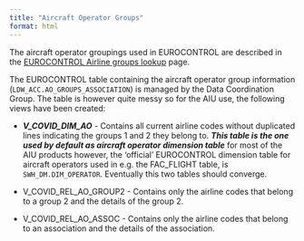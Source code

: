 ```yaml
---
title: "Aircraft Operator Groups"
format: html
---
```


The aircraft operator groupings used in EUROCONTROL are described in the [EUROCONTROL Airline groups lookup](https://www.eurocontrol.int/directory/airline-groups-lookup) page.

The EUROCONTROL table containing the aircraft operator group information (`LDW_ACC.AO_GROUPS_ASSOCIATION`) is managed by the Data Coordination Group. The table is however quite messy so for the AIU use, the following views have been created:

-   ***V_COVID_DIM_AO*** - Contains all current airline codes without duplicated lines indicating the groups 1 and 2 they belong to. ***This table is the one used by default as aircraft operator dimension table*** for most of the AIU products however, the 'official' EUROCONTROL dimension table for aircraft operators used in e.g. the FAC_FLIGHT table, is `SWH_DM.DIM_OPERATOR`. Eventually this two tables should converge.

-   V_COVID_REL_AO_GROUP2 - Contains only the airline codes that belong to a group 2 and the details of the group 2.

-   V_COVID_REL_AO_ASSOC - Contains only the airline codes that belong to an association and the details of the association.
